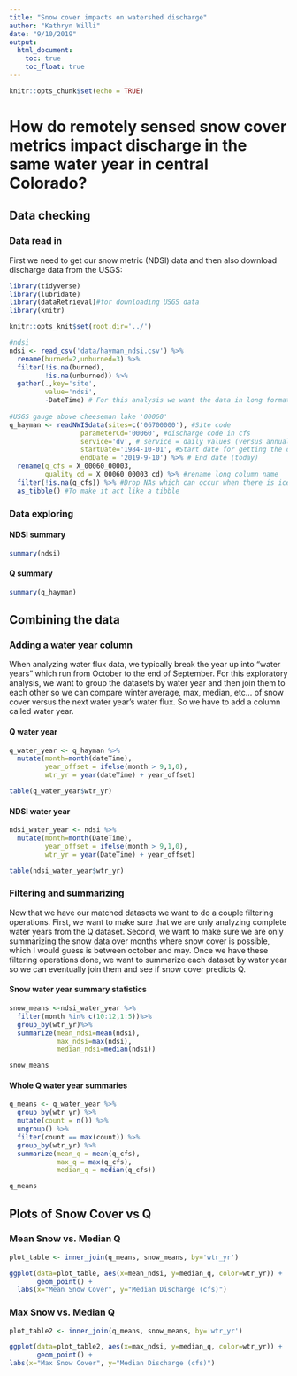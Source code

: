 ```yaml
---
title: "Snow cover impacts on watershed discharge"
author: "Kathryn Willi"
date: "9/10/2019"
output:
  html_document:
    toc: true
    toc_float: true
---
```

```r
knitr::opts_chunk$set(echo = TRUE)
```
# How do remotely sensed snow cover metrics impact discharge in the same water year in central Colorado?


## Data checking


### Data read in 


First we need to get our snow metric (NDSI) data and then also download discharge data from the USGS:

```r
library(tidyverse) 
library(lubridate)
library(dataRetrieval)#for downloading USGS data
library(knitr)

knitr::opts_knit$set(root.dir='../')
```

```r

#ndsi 
ndsi <- read_csv('data/hayman_ndsi.csv') %>%
  rename(burned=2,unburned=3) %>%
  filter(!is.na(burned),
         !is.na(unburned)) %>%
  gather(.,key='site',
         value='ndsi',
         -DateTime) # For this analysis we want the data in long format
  
#USGS gauge above cheeseman lake '00060'
q_hayman <- readNWISdata(sites=c('06700000'), #Site code 
                  parameterCd='00060', #discharge code in cfs
                  service='dv', # service = daily values (versus annual)
                  startDate='1984-10-01', #Start date for getting the data
                  endDate = '2019-9-10') %>% # End date (today) 
  rename(q_cfs = X_00060_00003,
         quality_cd = X_00060_00003_cd) %>% #rename long column name
  filter(!is.na(q_cfs)) %>% #Drop NAs which can occur when there is ice or sensor breaks
  as_tibble() #To make it act like a tibble

```

### Data exploring


#### NDSI summary

``` r
summary(ndsi)
```

#### Q summary

``` r
summary(q_hayman)
```


## Combining the data


### Adding a water year column


When analyzing water flux data, we typically break the year up into “water years” which run from October to the end of September. For this exploratory analysis, we want to group the datasets by water year and then join them to each other so we can compare winter average, max, median, etc… of snow cover versus the next water year’s water flux. So we have to add a column called water year.

#### Q water year

```r
q_water_year <- q_hayman %>%
  mutate(month=month(dateTime),
         year_offset = ifelse(month > 9,1,0),
         wtr_yr = year(dateTime) + year_offset)

table(q_water_year$wtr_yr)
```


#### NDSI water year

```r
ndsi_water_year <- ndsi %>%
  mutate(month=month(DateTime),
         year_offset = ifelse(month > 9,1,0),
         wtr_yr = year(DateTime) + year_offset)

table(ndsi_water_year$wtr_yr)
```

### Filtering and summarizing

Now that we have our matched datasets we want to do a couple filtering operations. First, we want to make sure that we are only analyzing complete water years from the Q dataset. Second, we want to make sure we are only summarizing the snow data over months where snow cover is possible, which I would guess is between october and may. Once we have these filtering operations done, we want to summarize each dataset by water year so we can eventually join them and see if snow cover predicts Q.

#### Snow water year summary statistics

```r
snow_means <-ndsi_water_year %>%
  filter(month %in% c(10:12,1:5))%>%
  group_by(wtr_yr)%>%
  summarize(mean_ndsi=mean(ndsi),
            max_ndsi=max(ndsi),
            median_ndsi=median(ndsi))

snow_means
```

#### Whole Q water year summaries

```r
q_means <- q_water_year %>%
  group_by(wtr_yr) %>%
  mutate(count = n()) %>%
  ungroup() %>%
  filter(count == max(count)) %>%
  group_by(wtr_yr) %>%
  summarize(mean_q = mean(q_cfs),
            max_q = max(q_cfs),
            median_q = median(q_cfs))

q_means
```

## Plots of Snow Cover vs Q

### Mean Snow vs. Median Q

```r
plot_table <- inner_join(q_means, snow_means, by='wtr_yr')

ggplot(data=plot_table, aes(x=mean_ndsi, y=median_q, color=wtr_yr)) +
       geom_point() +
  labs(x="Mean Snow Cover", y="Median Discharge (cfs)")
```

### Max Snow vs. Median Q

```r
plot_table2 <- inner_join(q_means, snow_means, by='wtr_yr')

ggplot(data=plot_table2, aes(x=max_ndsi, y=median_q, color=wtr_yr)) +
       geom_point() +
labs(x="Max Snow Cover", y="Median Discharge (cfs)")
```


